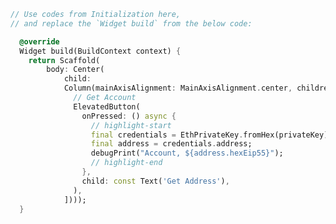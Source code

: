 ```dart
// Use codes from Initialization here,
// and replace the `Widget build` from the below code:

  @override
  Widget build(BuildContext context) {
    return Scaffold(
        body: Center(
            child:
            Column(mainAxisAlignment: MainAxisAlignment.center, children: [
              // Get Account
              ElevatedButton(
                onPressed: () async {
                  // highlight-start
                  final credentials = EthPrivateKey.fromHex(privateKey);
                  final address = credentials.address;
                  debugPrint("Account, ${address.hexEip55}");
                  // highlight-end
                },
                child: const Text('Get Address'),
              ),
            ])));
  }

```
